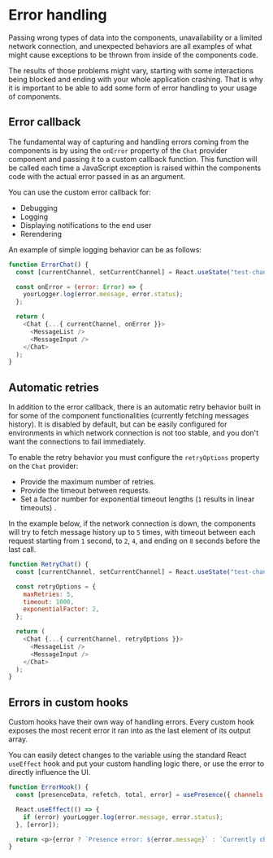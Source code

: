 
<Meta title="Introduction/Error Handling" />

# Error handling

Passing wrong types of data into the components, unavailability or a limited network connection, and
unexpected behaviors are all examples of what might cause exceptions to be thrown from inside of the
components code.

The results of those problems might vary, starting with some interactions being blocked and ending
with your whole application crashing. That is why it is important to be able to add some form of
error handling to your usage of components.

## Error callback

The fundamental way of capturing and handling errors coming from the components is by using the
`onError` property of the `Chat` provider component and passing it to a custom callback function.
This function will be called each time a JavaScript exception is raised within the components code
with the actual error passed in as an argument.

You can use the custom error callback for:

- Debugging
- Logging
- Displaying notifications to the end user
- Rerendering

An example of simple logging behavior can be as follows:

```js
function ErrorChat() {
  const [currentChannel, setCurrentChannel] = React.useState("test-channel");

  const onError = (error: Error) => {
    yourLogger.log(error.message, error.status);
  };

  return (
    <Chat {...{ currentChannel, onError }}>
      <MessageList />
      <MessageInput />
    </Chat>
  );
}
```

## Automatic retries

In addition to the error callback, there is an automatic retry behavior built in for some of the
component functionalities (currently fetching messages history). It is disabled by default, but can
be easily configured for environments in which network connection is not too stable, and you don't
want the connections to fail immediately.

To enable the retry behavior you must configure the `retryOptions` property on the `Chat` provider:

- Provide the maximum number of retries.
- Provide the timeout between requests.
- Set a factor number for exponential timeout lengths (`1` results in linear timeouts) .

In the example below, if the network connection is down, the components will try to fetch message
history up to `5` times, with timeout between each request starting from `1` second, to `2`, `4`,
and ending on `8` seconds before the last call.

```js
function RetryChat() {
  const [currentChannel, setCurrentChannel] = React.useState("test-channel");

  const retryOptions = {
    maxRetries: 5,
    timeout: 1000,
    exponentialFactor: 2,
  };

  return (
    <Chat {...{ currentChannel, retryOptions }}>
      <MessageList />
      <MessageInput />
    </Chat>
  );
}
```

## Errors in custom hooks

Custom hooks have their own way of handling errors. Every custom hook exposes the most recent error
it ran into as the last element of its output array.

You can easily detect changes to the variable using the standard React `useEffect` hook and put your
custom handling logic there, or use the error to directly influence the UI.

```js
function ErrorHook() {
  const [presenceData, refetch, total, error] = usePresence({ channels: ["test-channel"] });

  React.useEffect(() => {
    if (error) yourLogger.log(error.message, error.status);
  }, [error]);

  return <p>{error ? `Presence error: ${error.message}` : `Currently chatting: ${total}`}</p>;
}
```
